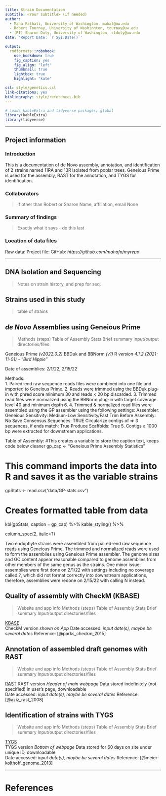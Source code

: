 ```yaml
---
title: Strain Documentation
subtitle: <Your subtitle> (if needed)
author:
  - Maha Fathali, University of Washington, mahaf@uw.edu
  - Robert Tournay, University of Washington, tournay@uw.edu
  - (PI) Sharon Doty, University of Washington, sldoty@uw.edu
date: 'Report Date: `r Sys.Date()`'

output:
  rmdformats::robobook:
    use_bookdown: true
    fig_caption: yes
    fig_align: "left"
    thumbnail: true
    lightbox: true
    highlight: "kate"

csl: style/genetics.csl
link-citations: yes
bibliography: style/references.bib
---
```


```r

# Loads kableExtra and tidyverse packages; global
library(kableExtra)
library(tidyverse)

```
---

## Project information {#mainTitle}

### Introduction {#shortIntro}

This is a documentation of de Novo assembly, annotation, and identification of 2 strains named 11RA and 13R isolated from poplar trees. Geneious Prime is used for the assembly, RAST for the annotation, and TYGS for identification. 

### Collaborators {#collab}

> If other than Robert or Sharon
> Name, affiliation, email
None

### Summary of findings {#sumFindings}

> Exactly what it says - do this last

### Location of data files {#locFiles}

Raw data: *<file path to raw data>*
Project file: *<file path to project data>* 
GitHub: *https://github.com/mahafa/myrepo*

---

## DNA Isolation and Sequencing {#prep}

> Notes on strain history, and prep for seq.

## Strains used in this study {#strainsUsed}

> table of strains

## *de Novo* Assemblies using Geneious Prime {#deNovo}

> Methods (steps)
> Table of Assembly Stats
> Brief summary
> Input/output directories/files
 
Geneious Prime *(v2022.0.2)*
BBDuk and BBNorm *(v1)*
R *version 4.1.2 (2021-11-01) - "Bird Hippie"*

Date of assemblies:        2/1/22, 2/15/22

Methods:  
1. Paired-end raw sequence reads files were combined into one file and imported to Geneious Prime.
2. Reads were trimmed using the BBDuk plug-in with phred score minimum 30 and reads < 20 bp discarded. 
3. Trimmed read files were normalized using the BBNorm plug-in with target coverage level 40 and minimum depth 6. 
4. Trimmed & normalized read files were assembled using the GP assembler using the following settings:
  Assembler: Geneious
  Sensitivity: Medium-Low Sensitivity/Fast
  Trim Before Assembly: No
  Save Consensus Sequences: TRUE
  Circularize contigs of => 3 sequences, if ends match: True
  Produce Scaffolds: True
5. Contigs ≥ 1000 bp were extracted for downstream applications.

Table of Assembly:
#This creates a variable to store the caption text, keeps code below cleaner
gp_cap <- "Geneious Prime Assembly Statistics"

# This command imports the data into R and saves it as the variable strains
gpStats <- read.csv("data/GP-stats.csv")

# Creates formatted table from data 
kbl(gpStats, caption = gp_cap) %>%
  kable_styling() %>%
  
  column_spec(2, italic=T)
  
Two endophyte strains were assembled from paired-end raw sequence reads using Geneious Prime. The trimmed and normalized reads were used to form the assemblies using Geneious Prime assembler. The genome sizes and GC content appear reasonable compared to genome assemblies from other members of the same genus as the strains. One minor issue: assemblies were first done on 2/1/22 with settings including no coverage called ?, which did not format correctly into downstream applications, therefore, assemblies were redone on 2/15/22 with calling N instead.

## Quality of assembly with CheckM (KBASE) {#chkM}

> Website and app info
> Methods (steps)
> Table of Assembly Stats
> Brief summary
> Input/output directories/files

[KBASE](https://www.kbase.us/)\
CheckM version                        *shown on App*
Date accessed:                        *input date(s), maybe be several dates*
Reference: [@parks_checkm_2015]

## Annotation of assembled draft genomes with RAST {#RAST}

> Website and app info
> Methods (steps)
> Table of Assembly Stats
> Brief summary
> Input/output directories/files

[RAST](https://rast.nmpdr.org/rast.cgi)
RAST version                          *Header of main webpage*
Data stored indefinitely (not specified) in user's page, downloadable\
Date accessed:                        *input date(s), maybe be several dates*
Reference: [@aziz_rast_2008]

## Identification of strains with TYGS {#TYGS}

> Website and app info
> Methods (steps)
> Table of Assembly Stats
> Brief summary
> Input/output directories/files

[TYGS](https://tygs.dsmz.de/)\
TYGS version                          *Bottom of webpage*
Data stored for 60 days on site under unique ID, downloadable\
Date accessed:                        *input date(s), maybe be several dates*
Reference: [@meier-kolthoff_genome_2013]

---

# References {#refs}

